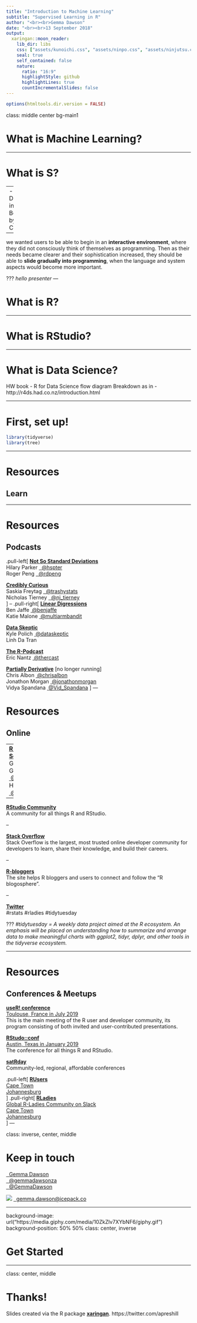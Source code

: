 ```yaml
---
title: "Introduction to Machine Learning"
subtitle: "Supervised Learning in R"
author: "<br><br>Gemma Dawson"
date: "<br><br>13 September 2018"
output:
  xaringan::moon_reader:
    lib_dir: libs
    css: ["assets/kunoichi.css", "assets/ninpo.css", "assets/ninjutsu.css"]
    seal: true 
    self_contained: false
    nature:
      ratio: "16:9"
      highlightStyle: github
      highlightLines: true
      countIncrementalSlides: false
---
```


```r
options(htmltools.dir.version = FALSE)
```

class: middle center bg-main1

# What is Machine Learning?

---


# What is **S**?

--
- Developed in 1976 at Bell Labs by John Chambers

---

we wanted users to be able to begin in an **interactive environment**, where they did not consciously think of themselves as programming. Then as their needs became clearer and their sophistication increased, they should be able to **slide gradually into programming**, when the language and system aspects would become more important.

???
_hello presenter_
---

# What is **R**?

---

# What is **R**Studio?

---

# What is Data Science?

HW book - R for Data Science flow diagram
Breakdown as in - http://r4ds.had.co.nz/introduction.html

---

# First, set up!

```r
library(tidyverse)
library(tree)
```
---

# **R**esources
## <i class="fa fa-graduation-cap fa-fw"></i> Learn


---

# **R**esources
## <i class="fa fa-podcast fa-fw"></i> Podcasts

.pull-left[
<a href="http://nssdeviations.com/">**Not So Standard Deviations**</a><br>
Hilary Parker <a href="http://twitter.com/hspter"><i class="fa fa-twitter fa-fw"></i>&nbsp; @hspter</a><br> 
Roger Peng <a href="http://twitter.com/rdpeng"><i class="fa fa-twitter fa-fw"></i>&nbsp; @rdpeng</a><br>

<a href="https://soundcloud.com/crediblycurious">**Credibly Curious**</a><br>
Saskia Freytag <a href="http://twitter.com/trashystats"><i class="fa fa-twitter fa-fw"></i>&nbsp; @trashystats</a><br>
Nicholas Tierney <a href="http://twitter.com/nj_tierney"><i class="fa fa-twitter fa-fw"></i>&nbsp; @nj_tierney</a><br>
]
--
.pull-right[
<a href="http://lineardigressions.com/">**Linear Digressions**</a><br>
Ben Jaffe <a href="http://twitter.com/benjaffe"><i class="fa fa-twitter fa-fw"></i>&nbsp;@benjaffe</a><br>
Katie Malone <a href="http://twitter.com/multiarmbandit"><i class="fa fa-twitter fa-fw"></i>&nbsp;@multiarmbandit</a>

<a href="http://dataskeptic.com">**Data Skeptic**</a><br>
Kyle Polich <a href="http://twitter.com/dataskeptic"><i class="fa fa-twitter fa-fw"></i>&nbsp;@dataskeptic</a><br>
Linh Da Tran  

<a href="http://r-podcast.org/">**The R-Podcast**</a><br>
Eric Nantz <a href="http://twitter.com/thercast"><i class="fa fa-twitter fa-fw"></i>&nbsp;@thercast</a>

<a href="http://partiallyderivative.com/">**Partially Derivative**</a> [no longer running]<br>
Chris Albon <a href="http://twitter.com/chrisalbon"><i class="fa fa-twitter fa-fw"></i>&nbsp;@chrisalbon</a><br>
Jonathon Morgan <a href="http://twitter.com/jonathonmorgan"><i class="fa fa-twitter fa-fw"></i>&nbsp;@jonathonmorgan</a><br>
Vidya Spandana <a href="http://twitter.com/Vid_Spandana"><i class="fa fa-twitter fa-fw"></i>&nbsp;@Vid_Spandana</a>
]
---

# **R**esources
## <i class="fa fa-globe fa-fw"></i> Online

--
<a href="http://r4ds.had.co.nz/">**R for Data Science**</a><br>
Garrett Grolemund <a href="http://twitter.com/StatGarrett"><i class="fa fa-twitter fa-fw"></i>&nbsp;@StatGarrett</a><br>
Hadley Wickham <a href="http://twitter.com/hadleywickham"><i class="fa fa-twitter fa-fw"></i>&nbsp;@hadleywickham</a><br>

--

<a href="https://community.rstudio.com/">**RStudio Community**</a><br>
A community for all things R and RStudio.

--

<a href="https://stackoverflow.com/questions/tagged/r">**Stack Overflow**</a><br>
Stack Overflow is the largest, most trusted online developer community for developers to learn, share their knowledge, and build their careers.<br>

--

<a href="https://www.r-bloggers.com/">**R-bloggers**</a><br>
The site helps R bloggers and users to connect and follow the “R blogosphere”.<br>

--

<a href="https://twitter.com">**Twitter**</a><br>
\#rstats \#rladies \#tidytuesday

???
_#tidytuesday = A weekly data project aimed at the R ecosystem. An emphasis will be placed on understanding how to summarize and arrange data to make meaningful charts with ggplot2, tidyr, dplyr, and other tools in the tidyverse ecosystem._

---

# **R**esources
## <i class="fa fa-comments fa-fw"></i> Conferences & Meetups

<a href="https://www.r-project.org/conferences.html">**useR! conference**</a><br>
<a href="http://www.user2019.fr/">Toulouse, France in July 2019</a><br>
This is the main meeting of the R user and developer community, its program consisting of both invited and user-contributed presentations.<br>

<a href="https://blog.rstudio.com/categories/rstudioconf">**RStudo::conf**</a><br>
<a href="http://www.cvent.com/events/rstudio-conf-austin/event-summary-dd6d75526f3c4554b67c4de32aeffb47.aspx">Austin, Texas in January 2019</a><br>
The conference for all things R and RStudio.<br>

<a href="https://twitter.com/satRdays_org">**satRday**</a><br>
Community-led, regional, affordable conferences<br>

.pull-left[
<a href="">**RUsers**</a><br>
<a href="https://caperuser.wordpress.com/">Cape Town</a><br>
<a href="https://www.meetup.com/Joburg-R-Users-Group/">Johannesburg</a><br>
]
.pull-right[
<a href="https://rladies.org/">**RLadies**</a><br>
<a href="https://rladies-community-slack.herokuapp.com/">Global R-Ladies Community on Slack</a><br>
<a href="https://www.meetup.com/rladies-johannesburg/">Cape Town</a><br>
<a href="https://www.meetup.com/rladies-johannesburg/">Johannesburg</a><br>
]
---

class: inverse, center, middle

# Keep in touch

<a href="http://linkedin.com/in/gemmadawson/"><i class="fa fa-linkedin fa-fw"></i>&nbsp; Gemma Dawson</a><br>
<a href="http://twitter.com/gemmadawsonza"><i class="fa fa-twitter fa-fw"></i>&nbsp; @gemmadawsonza</a><br>
<a href="http://github.com/GemmaDawson"><i class="fa fa-github fa-fw"></i>&nbsp; @GemmaDawson</a><br>


<a href="http://icepack.ai">![](./my_slides_files/img/ICEPACK LOGO - BLACK.png)</a>
<a href="mailto:gemma.dawson@icepack.co"><i class="fa fa-paper-plane fa-fw"></i>&nbsp; gemma.dawson@icepack.co</a><br>

---


background-image: url("https://media.giphy.com/media/10ZkZlv7XYbNF6/giphy.gif")
background-position: 50% 50%
class: center, inverse

# Get Started

---

class: center, middle

# Thanks!

Slides created via the R package [**xaringan**](https://github.com/yihui/xaringan).
https://twitter.com/apreshill

